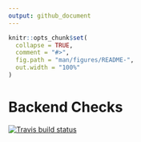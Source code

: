 ```yaml
---
output: github_document
---
```


<!-- README.md is generated from README.Rmd. Please edit that file -->

```r
knitr::opts_chunk$set(
  collapse = TRUE,
  comment = "#>",
  fig.path = "man/figures/README-",
  out.width = "100%"
)
```

# Backend Checks

<!-- badges: start -->
[![Travis build status](https://travis-ci.com/muschellij2/neuroconductor-backend.svg?branch=master)](https://travis-ci.com/muschellij2/neuroconductor-backend)
<!-- badges: end -->


